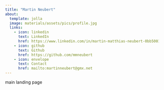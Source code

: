 ---
title: "Martin Neubert"
about:
  template: jolla
  image: materials/assets/pics/profile.jpg
  links: 
    - icon: linkedin
      text: LinkedIn
      href: https://www.linkedin.com/in/martin-matthias-neubert-0bb500197/
    - icon: github
      text: Github
      href: https://github.com/mmneubert
    - icon: envelope
      text: Contact
      href: mailto:martinneubert@gmx.net
---

main landing page
